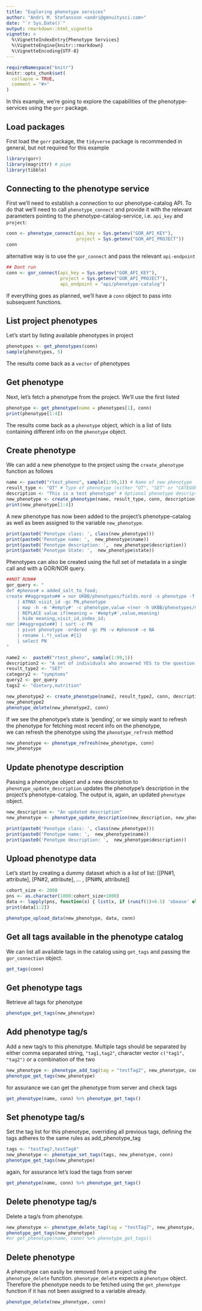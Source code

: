 ```yaml
---
title: "Exploring phenotype services"
author: "Andri M. Stefansson <andri@genuitysci.com>"
date: "`r Sys.Date()`"
output: rmarkdown::html_vignette
vignette: >
  %\VignetteIndexEntry{Phenotype Services}
  %\VignetteEngine{knitr::rmarkdown}
  %\VignetteEncoding{UTF-8}
---
```


```r
requireNamespace("knitr")
knitr::opts_chunk$set(
  collapse = TRUE,
  comment = "#>"
)
```

In this example, we're going to explore the capabilities of the phenotype-services using the `gorr` package. 

## Load packages

First load the `gorr` package, the `tidyverse` package is recommended in general, but not required for this example

```r
library(gorr)
library(magrittr) # pipe
library(tibble) 
```

## Connecting to the phenotype service

First we'll need to establish a connection to our phenotype-catalog API. To do that we'll need to call `phenotype_connect` and provide it with the relevant parameters pointing to the phenotype-catalog-service, i.e. `api_key` and `project`:


```r
conn <- phenotype_connect(api_key = Sys.getenv("GOR_API_KEY"),
                          project = Sys.getenv("GOR_API_PROJECT"))
conn
```

alternative way is to use the `gor_connect` and pass the relevant `api-endpoint`

```r
## Dont run
conn <- gor_connect(api_key = Sys.getenv("GOR_API_KEY"),
                    project = Sys.getenv("GOR_API_PROJECT"),
                    api_endpoint = "api/phenotype-catalog")
```

If everything goes as planned, we'll have a `conn` object to pass into subsequent functions.


## List project phenotypes

Let's start by listing available phenotypes in project

```r
phenotypes <- get_phenotypes(conn)
sample(phenotypes, 5)
```

The results come back as a `vector` of phenotypes

## Get phenotype

Next, let's fetch a phenotype from the project. We'll use the first listed 

```r
phenotype <- get_phenotype(name = phenotypes[1], conn)
print(phenotype[1:4])
```

The results come back as a `phenotype` object, which is a list of lists containing different info on the `phenotype` object.

## Create phenotype

We can add a new phenotype to the project using the `create_phenotype` function as follows

```r
name <- paste0("rtest_pheno", sample(1:99,1)) # Name of new phenotype
result_type <- "QT" # Type of phenotype (either "QT", "SET" or "CATEGORY")
description <- "This is a test phenotype" # Optional phenotype description
new_phenotype <- create_phenotype(name, result_type, conn, description)
print(new_phenotype[1:4])
```

A new phenotype has now been added to the project's phenotype-catalog as well as been assigned to the variable `new_phenotype`.

```r
print(paste0('Penotype class: ', class(new_phenotype)))
print(paste0('Penotype name: ',  new_phenotype$name))
print(paste0('Penotype description: ',  new_phenotype$description))
print(paste0('Penotype State: ',  new_phenotype$state))
```

Phenotypes can also be created using the full set of metadata in a single call and with a GOR/NOR query.

```r
##NOT RUN##
gor_query <- "
def #phenos# = added_salt_to_food;
create ##aggregate## = nor UKBB/phenotypes/fields.nord -s phenotype -f #phenos#
    | ATMAX visit_id -gc PN,phenotype
    | map -h -m '#empty#' -c phenotype,value <(nor -h UKBB/phenotypes/meta/field_encoding_lookup.tsv)
    | REPLACE value if(meaning = '#empty#',value,meaning)
    | hide meaning,visit_id,index_id;
nor [##aggregate##] | sort -c PN
    | pivot phenotype -ordered -gc PN -v #phenos# -e NA
    | rename (.*)_value #{1}
    | select PN
"

name2 <-  paste0("rtest_pheno", sample(1:99,1))
description2 <- "A set of individuals who answered YES to the question: do you salt your food? https://biobank.ndph.ox.ac.uk/ukb/field.cgi?id=104660"
result_type2 <- "SET"
category2 <- "symptoms"
query2 <- gor_query
tags2 <- "dietary,nutrition"

new_phenotype2 <- create_phenotype(name2, result_type2, conn, description2, query = query2, tags = tags2)
new_phenotype2
phenotype_delete(new_phenotype2, conn)
```

If we see the phenotype's state is 'pending', or we simply want to refresh the phenotype for fetching most recent info on the phenotype,  
we can refresh the phenotype using the `phenotype_refresh` method

```r
new_phenotype <- phenotype_refresh(new_phenotype, conn)
new_phenotype
```

## Update phenotype description

Passing a phenotype object and a new description to `phenotype_update_description`  updates the phenotype's description in the project's phenotype-catalog. The output is, again, an updated `phenotype` object.

```r
new_description <- "An updated description"
new_phenotype <- phenotype_update_description(new_description, new_phenotype, conn)
```


```r
print(paste0('Penotype class: ', class(new_phenotype)))
print(paste0('Penotype name: ',  new_phenotype$name))
print(paste0('Penotype description: ',  new_phenotype$description))
```

## Upload phenotype data

Let's start by creating a dummy dataset which is a list of list:
[[PN#1, attribute], [PN#2, attribute], ... , [PN#N, attribute]]

```r
cohort_size <- 2000
pns <- as.character(1000:cohort_size+1000)
data <- lapply(pns, function(x) { list(x, if (runif(1)>0.5) 'obease' else 'lean') })
print(data[1:2])

phenotype_upload_data(new_phenotype, data, conn)

```

## Get all tags available in the phenotype catalog

We can list all available tags in the catalog using `get_tags` and passing the `gor_connection` object.

```r
get_tags(conn)
```

## Get phenotype tags

Retrieve all tags for phenotype

```r
phenotype_get_tags(new_phenotype)
```

## Add phenotype tag/s

Add a new tag/s to this phenotype. Multiple tags should be separated by either comma separated string, `"tag1,tag2"`, character vector `c("tag1", "tag2")` or a combination of the two

```r
new_phenotype <- phenotype_add_tag(tag = "testTag2", new_phenotype, conn)
phenotype_get_tags(new_phenotype)
```

for assurance we can get the phenotype from server and check tags

```r
get_phenotype(name, conn) %>% phenotype_get_tags()
```

## Set phenotype tag/s

Set the tag list for this phenotype, overriding all previous tags, defining the tags adheres to the same rules as add_phenotype_tag

```r
tags <- "testTag7,testTag8"
new_phenotype <- phenotype_set_tags(tags, new_phenotype, conn)
phenotype_get_tags(new_phenotype)

```

again, for assurance let's load the tags from server

```r
get_phenotype(name, conn) %>% phenotype_get_tags()
```

## Delete phenotype tag/s

Delete a tag/s from phenotype.

```r
new_phenotype <- phenotype_delete_tag(tag = "testTag7", new_phenotype, conn)
phenotype_get_tags(new_phenotype)
#or get_phenotype(name, conn) %>% phenotype_get_tags()
```


## Delete phenotype

A phenotype can easily be removed from a project using the `phenotype_delete` function.
`phenotype_delete` expects a `phenotype` object. Therefore the phenotype needs to be fetched using the `get_phenotype` function if it has not been assigned to a variable already.

```r
phenotype_delete(new_phenotype, conn)
```
